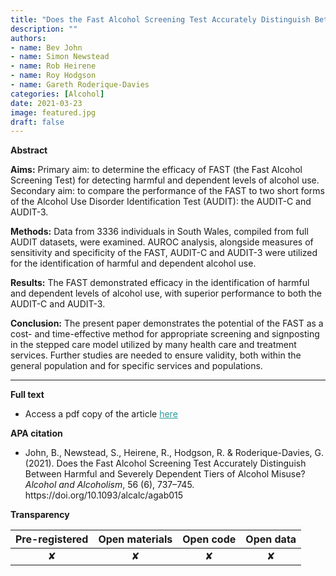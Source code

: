 ```yaml
---
title: "Does the Fast Alcohol Screening Test Accurately Distinguish Between Harmful and Severely Dependent Tiers of Alcohol Misuse?"
description: ""
authors:
- name: Bev John
- name: Simon Newstead
- name: Rob Heirene
- name: Roy Hodgson
- name: Gareth Roderique-Davies
categories: [Alcohol]
date: 2021-03-23
image: featured.jpg
draft: false
---
```


**Abstract**

**Aims:** Primary aim: to determine the efficacy of FAST (the Fast Alcohol Screening Test) for detecting harmful and dependent levels of alcohol use. Secondary aim: to compare the performance of the FAST to two short forms of the Alcohol Use Disorder Identification Test (AUDIT): the AUDIT-C and AUDIT-3.

**Methods:** Data from 3336 individuals in South Wales, compiled from full AUDIT datasets, were examined. AUROC analysis, alongside measures of sensitivity and specificity of the FAST, AUDIT-C and AUDIT-3 were utilized for the identification of harmful and dependent alcohol use.

**Results:** The FAST demonstrated efficacy in the identification of harmful and dependent levels of alcohol use, with superior performance to both the AUDIT-C and AUDIT-3.

**Conclusion:** The present paper demonstrates the potential of the FAST as a cost- and time-effective method for appropriate screening and signposting in the stepped care model utilized by many health care and treatment services. Further studies are needed to ensure validity, both within the general population and for specific services and populations.

------------------------------------------------------------------------

**Full text**

-   Access a pdf copy of the article [here](John_et_al_(2021)_FAST_alcohol_dependence.pdf){style="color: #289998"}

**APA citation**

-   John, B., Newstead, S., Heirene, R., Hodgson, R. & Roderique-Davies, G. (2021). Does the Fast Alcohol Screening Test Accurately Distinguish Between Harmful and Severely Dependent Tiers of Alcohol Misuse? *Alcohol and Alcoholism*, 56 (6), 737--745. https://doi.org/10.1093/alcalc/agab015

**Transparency**

| Pre-registered | Open materials | Open code | Open data |
|:--------------:|:--------------:|:---------:|:---------:|
|       ✘        |       ✘        |     ✘     |     ✘     |
